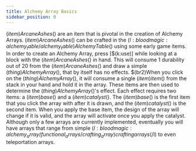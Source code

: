 ```yaml
---
title: Alchemy Array Basics
sidebar_position: 0
---
```



$(item)Arcane Ashes$() are an item that is pivotal in the creation of Alchemy Arrays. $(item)Arcane Ashes$() can be crafted in the $(l:bloodmagic:alchemy_table/alchemy_table)Alchemy Table$() using some early game items.
In order to create an Alchemy Array, press [$(k:use)] while looking at a block with the $(item)Arcane Ashes$() in hand. This will consume 1 durability out of 20 from the $(item)Arcane Ashes$() and draw a simple $(thing)Alchemy Array$(), that by itself has no effects. $(br2)When you click on the $(thing)Alchemy Array$(), it will consume a single $(item)item$() from the stack in your hand and hold it in the array. These items are then used to determine the $(thing)Alchemy Array$()'s effect.
Each effect requires two items: a $(item)base$() and a $(item)catalyst$(). The $(item)base$() is the first item that you click the array with after it is drawn, and the $(item)catalyst$() is the second item. When you apply the base item, the design of the array will change if it is valid, and the array will activate once you apply the catalyst.
Although only a few arrays are currently implemented, eventually you will have arrays that range from simple $(l:bloodmagic:alchemy_array/functional_arrays/crafting_array)crafting arrays$(/l) to even teleportation arrays.
